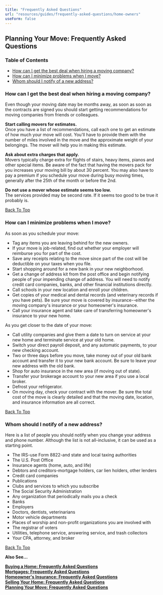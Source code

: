 ```yaml
---
title: "Frequently Asked Questions"
url: "resources/guides/frequently-asked-questions/home-owners"
useForm: false
---
```



Planning Your Move: Frequently Asked Questions
----------------------------------------------

### Table of Contents

*   [How can I get the best deal when hiring a moving company?](#1)
*   [How can I minimize problems when I move?](#2)
*   [Whom should I notify of a new address?](#3)

### How can I get the best deal when hiring a moving company?

Even though your moving date may be months away, as soon as soon as the contracts are signed you should start getting recommendations for moving companies from friends or colleagues.

**Start calling movers for estimates.**  
Once you have a list of recommendations, call each one to get an estimate of how much your move will cost. You'll have to provide them with the number of miles involved in the move and the approximate weight of your belongings. The mover will help you in making this estimate.

**Ask about extra charges that apply.**  
Movers typically charge extra for flights of stairs, heavy items, pianos and other special items. Be aware of the fact that having the movers pack for you increases your moving bill by about 30 percent. You may also have to pay a premium if you schedule your move during busy moving times, generally after the 25th of the month or before the 2nd.

**Do not use a mover whose estimate seems too low.**  
The services provided may be second rate. If it seems too good to be true it probably is.

[Back To Top](#top)

### How can I minimize problems when I move?

As soon as you schedule your move:

*   Tag any items you are leaving behind for the new owners.
*   If your move is job-related, find out whether your employer will reimburse you for part of the cost.
*   Save any receipts relating to the move since part of the cost will be deductible on your taxes when you file.
*   Start shopping around for a new bank in your new neighborhood.
*   Get a change of address kit from the post office and begin notifying people of your impending change of address. You will need to notify credit card companies, banks, and other financial institutions directly.
*   Call schools in your new location and enroll your children.
*   Get copies of your medical and dental records (and veterinary records if you have pets). Be sure your move is covered by insurance--either the moving company's insurance or your homeowner's insurance.
*   Call your insurance agent and take care of transferring homeowner's insurance to your new home.

As you get closer to the date of your move:

*   Call utility companies and give them a date to turn on service at your new home and terminate service at your old home.
*   Switch your direct payroll deposit, and any automatic payments, to your new checking account.
*   Two or three days before you move, take money out of your old bank account and transfer it to your new bank account. Be sure to leave your new address with the old bank.
*   Shop for auto insurance in the new area (if moving out of state).
*   Transfer your brokerage account to your new area if you use a local broker.
*   Defrost your refrigerator.
*   On moving day, check your contract with the mover. Be sure the total cost of the move is clearly detailed and that the moving date, location, and insurance information are all correct.

[Back To Top](#top)

### Whom should I notify of a new address?

Here is a list of people you should notify when you change your address and phone number. Although the list is not all-inclusive, it can be used as a starting point.

*   The IRS-use Form 8822-and state and local taxing authorities
*   The U.S. Post Office
*   Insurance agents (home, auto, and life)
*   Debtors and creditors-mortgage holders, car lien holders, other lenders
*   Credit card companies
*   Publications
*   Clubs and services to which you subscribe
*   The Social Security Administration
*   Any organization that periodically mails you a check
*   Banks
*   Employers
*   Doctors, dentists, veterinarians
*   Motor vehicle departments
*   Places of worship and non-profit organizations you are involved with
*   The registrar of voters
*   Utilities, telephone service, answering service, and trash collectors
*   Your CPA, attorney, and broker

[Back To Top](#top)

**Also See...**

[**Buying a Home: Frequently Asked Questions**](/resources/guides/frequently-asked-questions/buying-home-faq)  
[**Mortgages: Frequently Asked Questions**](/resources/guides/frequently-asked-questions/mortgages-faq)  
[**Homeowner's Insurance: Frequently Asked Questions**](/resources/guides/frequently-asked-questions/homeowners-insurance-faq)  
[**Selling Your Home: Frequently Asked Questions**](/resources/guides/frequently-asked-questions/selling-home-faq)  
[**Planning Your Move: Frequently Asked Questions**](/resources/guides/frequently-asked-questions/planning-move-faq)  

